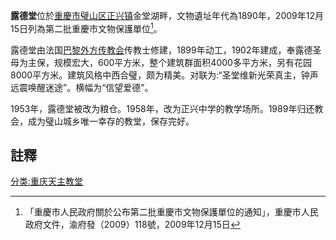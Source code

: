 {{msg:重慶市文物保護單位
|名稱 = 露德堂
|編號 = 104
|圖片 = 
|級別 = 6
|分類 = 
|時代 = 1890年
|地点 = [[壁山縣|壁山縣]][[正興鎮|正興鎮]]金堂湖畔
|坐標 = 
|登錄 = 2009年12月15日
}}
'''露德堂'''位於[[重慶市|重慶市]][[璧山区|璧山区]][[正兴镇|正兴镇]]金堂湖畔，文物遺址年代為1890年，2009年12月15日列為第二批重慶市文物保護單位<ref>「重慶市人民政府關於公布第二批重慶市文物保護單位的通知」，重慶市人民政府文件，渝府發（2009）118號，2009年12月15日</ref>。

露德堂由法国[[巴黎外方传教会|巴黎外方传教会]]传教士修建，1899年动工，1902年建成，奉露德圣母为主保，规模宏大，600平方米，整个建筑群面积4000多平方米，另有花园8000平方米。建筑风格中西合璧，颇为精美。对联为:“圣堂维新光荣真主，钟声远震唤醒迷途”。横幅为“信望爱德”。

1953年，露德堂被改为粮仓。1958年，改为正兴中学的教学场所。1989年归还教会，成为璧山城乡唯一幸存的教堂，保存完好。

== 註釋 ==
{{reflist}}
{{文物保護單位小作品}}
[[分类:重庆天主教堂|分类:重庆天主教堂]]